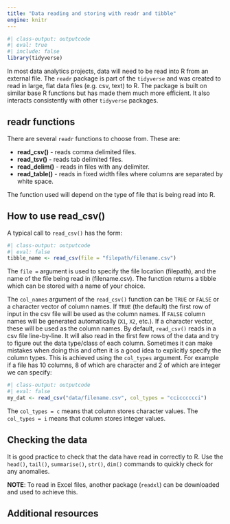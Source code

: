 ```yaml
---
title: "Data reading and storing with readr and tibble"
engine: knitr
---
```


```r
#| class-output: outputcode
#| eval: true
#| include: false
library(tidyverse)
```

In most data analytics projects, data will need to be read into R from an external file.  The `readr` package is part of the `tidyverse` and was created to read in large, flat data files (e.g. csv, text) to R. The package is built on similar base R functions but has made them much more efficient. It also interacts consistently with other `tidyverse` packages.

## readr functions

There are several `readr` functions to choose from. These are:
    
* **read_csv()** - reads comma delimited files.
* **read_tsv()** - reads tab delimited files.
* **read_delim()** - reads in files with any delimiter.
* **read_table()** - reads in fixed width files where columns are separated by white space.

The function used will depend on the type of file that is being read into R.

## How to use read_csv()

A typical call to `read_csv()` has the form:
```r
#| class-output: outputcode
#| eval: false
tibble_name <- read_csv(file = "filepath/filename.csv")
```

The `file = ` argument is used to specify the file location (filepath), and the name of the file being read in (filename.csv). The function returns a tibble which can be stored with a name of your choice.

The `col_names` argument of the `read_csv()` function can be `TRUE` or `FALSE` or a character vector of column names. If `TRUE` (the default) the first row of input in the csv file will be used as the column names. If `FALSE` column names will be generated automatically (`X1`, `X2`, etc.). If a character vector, these will be used as the column names. By default, `read_csv()` reads in a csv file line-by-line. It will also read in the first few rows of the data and try to figure out the data type/class of each column. Sometimes it can make mistakes when doing this and often it is a good idea to explicitly specify the column types. This is achieved using the `col_types` argument. For example if a file has 10 columns, 8 of which are character and 2 of which are integer we can specify:

```r
#| class-output: outputcode
#| eval: false
my_dat <- read_csv("data/filename.csv", col_types = "ccicccccci")
```

The `col_types = c` means that column stores character values. The `col_types = i` means that column stores integer values.

## Checking the data

It is good practice to check that the data have read in correctly to R. Use the `head()`, `tail()`, `summarise()`, `str()`, `dim()` commands to quickly check for any anomalies.

**NOTE**: To read in Excel files, another package (`readxl`) can be downloaded and used to achieve this.


## Additional resources
